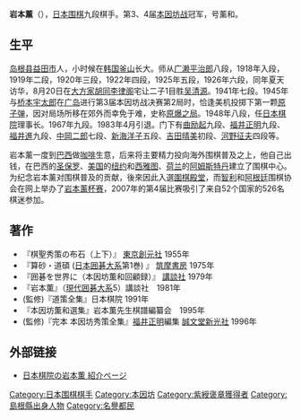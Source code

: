'''岩本薰'''（{{bd|1902年|2月5日|1999年|11月29日|Iwamoto Kaoru}}），[[日本|日本]][[围棋|围棋]]九段棋手。第3、4届[[本因坊战|本因坊战]]冠军，号薰和。

==生平==
[[岛根县|岛根县]][[益田市|益田市]]人，小时候在[[韩国|韩国]][[釜山|釜山]]长大。师从[[广濑平治郎|广濑平治郎]]八段，1918年入段，1919年二段，1920年三段，1922年四段，1925年五段，1926年六段，同年夏天访华，8月20日在[[大方家胡同|大方家胡同]][[李律阁|李律阁]]宅让二子1目胜[[吴清源|吴清源]]。1941年七段。1945年与[[桥本宇太郎|桥本宇太郎]]在[[广岛|广岛]]进行第3届本因坊战决赛第2局时，恰逢美机投掷下第一颗[[原子弹|原子弹]]，因对局场所移在郊外而幸免于难，史称[[原爆之局|原爆之局]]。1948年八段，任[[日本棋院|日本棋院]]理事长。1967年九段。1983年4月引退。门下有[[曲励起|曲励起]]九段、[[福井正明|福井正明]]九段、[[福井進|福井進]]九段、[[中岡二郎|中岡二郎]]七段、[[新海洋子|新海洋子]]五段、[[吉田晴美|吉田晴美]]初段、[[河野征夫|河野征夫]]四段等。

岩本薰一度到[[巴西|巴西]]做[[咖啡|咖啡]]生意，后来将主要精力投向海外围棋普及之上，他自己出钱，在巴西的[[圣保罗|圣保罗]]、[[美国|美国]]的[[纽约|纽约]]和[[西雅图|西雅图]]、[[荷兰|荷兰]]的[[阿姆斯特丹|阿姆斯特丹]]建立了围棋中心。为纪念岩本薰对围棋普及的贡献，後來因此入選[[圍棋殿堂|圍棋殿堂]]，而[[智利|智利]]和[[阿根廷|阿根廷]]围棋协会在网上举办了[[岩本薰杯赛|岩本薰杯赛]]，2007年的第4届比赛吸引了来自52个国家的526名棋迷参加。

==著作==
*『棋聖秀策の布石（上下）』 [[東京創元社|東京創元社]] 1955年
*『算砂・道碩 ([[日本囲碁大系|日本囲碁大系]]第1巻) 』 [[筑摩書房|筑摩書房]] 1975年
*『囲碁を世界に（本因坊薫和回顧録）』 [[講談社|講談社]] 1979年
*『岩本薫』（[[現代囲碁大系|現代囲碁大系]]5）講談社　1981年
*(監修)『道策全集』日本棋院 1991年
*『本因坊薫和選集』岩本薫先生棋譜編纂会　1995年
*(監修)『完本 本因坊秀策全集』[[福井正明|福井正明]]編集 [[誠文堂新光社|誠文堂新光社]] 1996年

==外部链接==
*[http://www.nihonkiin.or.jp/player/htm/ki001002.htm 日本棋院の岩本薫 紹介ページ] {{Wayback|url=http://www.nihonkiin.or.jp/player/htm/ki001002.htm |date=20081202183611 }}

{{围棋殿堂}}

{{Authority control}}
{{Japan-artist-stub}}

{{DEFAULTSORT:Iwamoto Kaoru}}
[[Category:日本围棋棋手|Category:日本围棋棋手]]
[[Category:本因坊|Category:本因坊]]
[[Category:紫綬褒章獲得者|Category:紫綬褒章獲得者]]
[[Category:島根縣出身人物|Category:島根縣出身人物]]
[[Category:名譽都民|Category:名譽都民]]